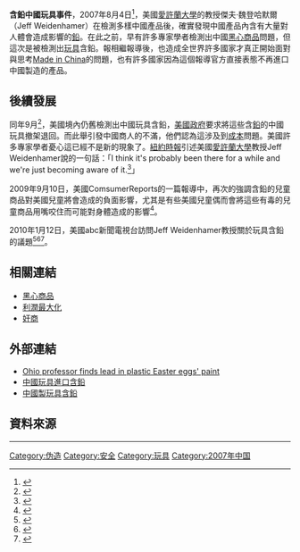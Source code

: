 {{multiple issues|
{{citation style|time=2018-07-12T08:17:59+00:00}}
{{globalize|time=2018-07-12T08:17:59+00:00}}
{{original research|time=2018-07-12T08:17:59+00:00}}
{{roughtranslation|time=2018-07-12T08:17:59+00:00}}
}}
'''含鉛中國玩具事件'''，2007年8月4日<ref>{{cite web |url=http://www.times-gazette.com/news/article/2649392 |title=存档副本 |accessdate=2009-06-06 |deadurl=yes |archiveurl=https://web.archive.org/web/20081010144850/http://www.times-gazette.com/news/article/2649392 |archivedate=2008-10-10 }}</ref>，美國[[愛許蘭大學|愛許蘭大學]]的教授傑夫·魏登哈默爾（Jeff Weidenhamer）在檢測多樣中國產品後，確實發現中國產品內含有大量對人體會造成影響的[[鉛|鉛]]。在此之前，早有許多專家學者檢測出中國[[黑心商品|黑心商品]]問題，但這次是被檢測出[[玩具|玩具]]含鉛。報相繼報導後，也造成全世界許多國家才真正開始面對與思考[[中國製造|Made in China]]的問題，也有許多國家因為這個報導官方直接表態不再進口中國製造的產品。

== 後續發展 ==
同年9月<ref>{{cite web|url=http://www.taipeitimes.com/News/editorials/archives/2007/09/13/2003378572|title=Why all the lead in Chinese-made goods? - Taipei Times|website=www.taipeitimes.com|accessdate=2009-09-04|archive-date=2020-09-27|archive-url=https://web.archive.org/web/20200927072332/http://www.taipeitimes.com/News/editorials/archives/2007/09/13/2003378572|dead-url=no}}</ref>，美國境內仍舊檢測出中國玩具含鉛，[[美國政府|美國政府]]要求將這些含[[鉛|鉛]]的中國玩具撤架退回。而此舉引發中國商人的不滿，他們認為這涉及到[[成本|成本]]問題。美國許多專家學者憂心這已經不是新的現象了。[[紐約時報|紐約時報]]引述美國[[愛許蘭大學|愛許蘭大學]]教授Jeff Weidenhamer說的一句話：「I think it's probably been there for a while and we're just becoming aware of it.<ref>{{cite web|url=https://www.nytimes.com/2007/09/11/business/worldbusiness/11lead.html|title=Why Lead in Toy Paint? It’s Cheaper|date=2007-09-11|website=The New York Times|accessdate=2018-07-15|archive-date=2020-11-24|archive-url=https://web.archive.org/web/20201124105307/https://www.nytimes.com/2007/09/11/business/worldbusiness/11lead.html|dead-url=no}}</ref>」

2009年9月10日，美國ComsumerReports的一篇報導中，再次的強調含鉛的兒童商品對美國兒童將會造成的負面影響，尤其是有些美國兒童偶而會將這些有毒的兒童商品用嘴咬住而可能對身體造成的影響<ref>{{cite web |url=http://blogs.consumerreports.org/safety/2009/09/lead-levels-in-childrens-metal-jewelry-jeffrey-weidenhamer-patriot-pride.html |title=存档副本 |accessdate=2009-09-11 |deadurl=yes |archiveurl=https://web.archive.org/web/20090914011442/http://blogs.consumerreports.org/safety/2009/09/lead-levels-in-childrens-metal-jewelry-jeffrey-weidenhamer-patriot-pride.html |archivedate=2009-09-14 }}</ref>。

2010年1月12日，美國abc新聞電視台訪問Jeff Weidenhamer教授關於玩具含鉛的議題<ref>{{cite web|url=https://abcnews.go.com/Video|title=ABC News Videos|first=A. B. C.|last=News|website=ABC News|accessdate=2018-07-15|archive-date=2017-12-15|archive-url=https://web.archive.org/web/20171215163755/http://abcnews.go.com/video/playerIndex?id=4883944|dead-url=no}}</ref><ref>{{cite web |url=http://www.ashland.edu/news/2010-01-12/current-students/chemistry-professor-abc-s-good-morning-america |title=存档副本 |accessdate=2010-01-13 |deadurl=yes |archiveurl=https://web.archive.org/web/20101006010343/http://www.ashland.edu/news/2010-01-12/current-students/chemistry-professor-abc-s-good-morning-america |archivedate=2010-10-06 }}</ref><ref>{{cite web|url=http://news.ltn.com.tw/news/focus/paper/365766|title=中國玩具驗出鎘 比鉛更毒 - 焦點 - 自由時報電子報|publisher=|accessdate=2014-07-15|archive-date=2019-12-06|archive-url=https://web.archive.org/web/20191206171916/https://news.ltn.com.tw/news/focus/paper/365766|dead-url=no}}</ref>。

== 相關連結 ==
*[[黑心商品|黑心商品]]
*[[利潤最大化|利潤最大化]]
*[[奸商|奸商]]

== 外部連結 ==
*[http://www.chron.com/disp/story.mpl/nation/5628088.html Ohio professor finds lead in plastic Easter eggs' paint]{{Wayback|url=http://www.chron.com/disp/story.mpl/nation/5628088.html |date=20100408215952 }}
*[http://n.yam.com/cna/fn/200708/20070804565621.html 中國玩具進口含鉛]
*[http://www.epochtimes.com/b5/7/8/4/n1792230.htm 中國製玩具含鉛]{{Wayback|url=http://www.epochtimes.com/b5/7/8/4/n1792230.htm |date=20190918030144 }}

== 資料來源 ==
<references/>
----

[[Category:伪造|Category:伪造]]
[[Category:安全|Category:安全]]
[[Category:玩具|Category:玩具]]
[[Category:2007年中国|Category:2007年中国]]